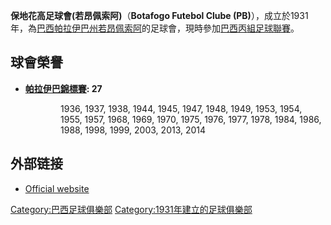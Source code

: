 {{Infobox football club
| clubname = 保地花高 <br> Botafogo Futebol Clube (PB)
| image    = [[File:Botafogo_Futebol_Clube_(PB)_logo.svg|120px]]
| fullname = 保地花高足球會
| nickname = Belo
| founded  = {{Start date and years ago|mf=yes|1931|09|28|p=y}}
| chrtitle = 主席
| chairman = Nelson Lira
| mgrtitle = 總教練
| manager  = Leston Júnior
| ground   = Almeidão
| capacity = 25,770
| league = [[巴西足球丙級聯賽|巴西丙組足球聯賽]]
| season = 2013
| position = 巴西丁組足球聯賽，第 1 位（升班）
| pattern_la1 =_belo13h
| pattern_b1 =_belo13h
| pattern_ra1=_belo13h
| pattern_sh1=_belo13h
| pattern_so1=
| leftarm1=FFFFFF
| body1=FFFFFF
| rightarm1=FFFFFF
| shorts1=FFFFFF
| socks1=FFFFFF
| pattern_la2=_belo13a
| pattern_b2=_belo13a
| pattern_ra2=_belo13a
| pattern_sh2=_treze13a
| pattern_so2=
| leftarm2=FFFFFF
| body2=FFFFFF
| rightarm2=FFFFFF
| shorts2=FFFFFF
| socks2=FFFFFF
| American=true
}}
'''保地花高足球會(若昂佩索阿)'''（'''Botafogo Futebol Clube (PB)'''），成立於1931年，為[[巴西|巴西]][[帕拉伊巴州|帕拉伊巴州]][[若昂佩索阿|若昂佩索阿]]的足球會，現時參加[[巴西足球丙級聯賽|巴西丙組足球聯賽]]。

==球會榮譽==
*'''[[帕拉伊巴錦標賽|帕拉伊巴錦標賽]]: 27'''
::: 1936, 1937, 1938, 1944, 1945, 1947, 1948, 1949, 1953, 1954, 1955, 1957, 1968, 1969, 1970, 1975, 1976, 1977, 1978, 1984, 1986, 1988, 1998, 1999, 2003, 2013, 2014

==外部链接==
*[https://web.archive.org/web/20130530050052/http://botafogodaparaiba.com/ Official website]

{{DEFAULTSORT:Botafogo}}
[[Category:巴西足球俱樂部|Category:巴西足球俱樂部]]
[[Category:1931年建立的足球俱樂部|Category:1931年建立的足球俱樂部]]
